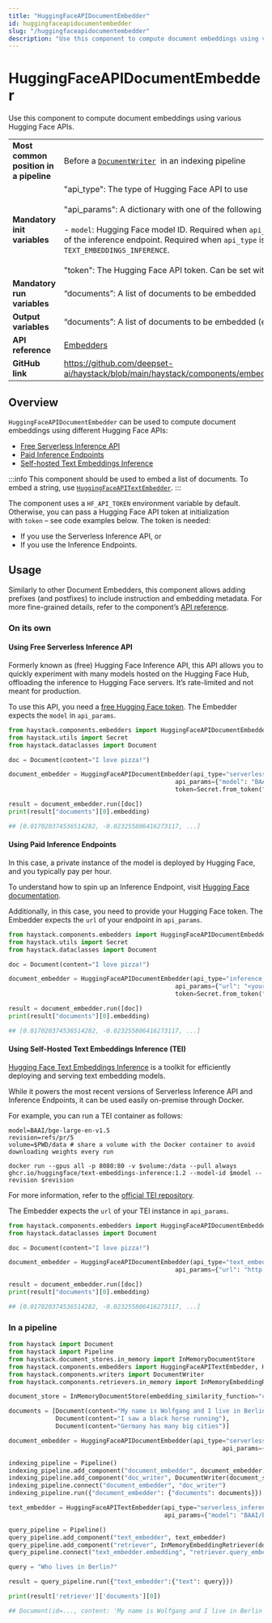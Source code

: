 ```yaml
---
title: "HuggingFaceAPIDocumentEmbedder"
id: huggingfaceapidocumentembedder
slug: "/huggingfaceapidocumentembedder"
description: "Use this component to compute document embeddings using various Hugging Face APIs."
---
```


# HuggingFaceAPIDocumentEmbedder

Use this component to compute document embeddings using various Hugging Face APIs.

|  |  |
| --- | --- |
| **Most common position in a pipeline** | Before a [`DocumentWriter`](../writers/documentwriter.mdx)  in an indexing pipeline |
| **Mandatory init variables** | "api_type": The type of Hugging Face API to use  <br /> <br />"api_params": A dictionary with one of the following keys:  <br /> <br />- `model`: Hugging Face model ID. Required when `api_type` is `SERVERLESS_INFERENCE_API`.**OR** - `url`: URL of the inference endpoint. Required when `api_type` is `INFERENCE_ENDPOINTS` or `TEXT_EMBEDDINGS_INFERENCE`.  <br /> <br />"token": The Hugging Face API token. Can be set with `HF_API_TOKEN` or `HF_TOKEN` env var. |
| **Mandatory run variables** | “documents”: A list of documents to be embedded |
| **Output variables** | “documents”: A list of documents to be embedded (enriched with embeddings) |
| **API reference** | [Embedders](/reference/embedders-api) |
| **GitHub link** | https://github.com/deepset-ai/haystack/blob/main/haystack/components/embedders/hugging_face_api_document_embedder.py |

## Overview

`HuggingFaceAPIDocumentEmbedder` can be used to compute document embeddings using different Hugging Face APIs:

- [Free Serverless Inference API](https://huggingface.co/inference-api)
- [Paid Inference Endpoints](https://huggingface.co/inference-endpoints)
- [Self-hosted Text Embeddings Inference](https://github.com/huggingface/text-embeddings-inference)

:::info
This component should be used to embed a list of documents. To embed a string, use [`HuggingFaceAPITextEmbedder`](huggingfaceapitextembedder.mdx).
:::

The component uses a `HF_API_TOKEN` environment variable by default. Otherwise, you can pass a Hugging Face API token at initialization with `token` – see code examples below.
The token is needed:

- If you use the Serverless Inference API, or
- If you use the Inference Endpoints.

## Usage

Similarly to other Document Embedders, this component allows adding prefixes (and postfixes) to include instruction and embedding metadata.
For more fine-grained details, refer to the component’s [API reference](/reference/embedders-api#huggingfaceapidocumentembedder).

### On its own

#### Using Free Serverless Inference API

Formerly known as (free) Hugging Face Inference API, this API allows you to quickly experiment with many models hosted on the Hugging Face Hub, offloading the inference to Hugging Face servers. It’s rate-limited and not meant for production.

To use this API, you need a [free Hugging Face token](https://huggingface.co/settings/tokens).
The Embedder expects the `model` in `api_params`.

```python
from haystack.components.embedders import HuggingFaceAPIDocumentEmbedder
from haystack.utils import Secret
from haystack.dataclasses import Document

doc = Document(content="I love pizza!")

document_embedder = HuggingFaceAPIDocumentEmbedder(api_type="serverless_inference_api",
                                              api_params={"model": "BAAI/bge-small-en-v1.5"},
                                              token=Secret.from_token("<your-api-key>"))

result = document_embedder.run([doc])
print(result["documents"][0].embedding)

## [0.017020374536514282, -0.023255806416273117, ...]
```

#### Using Paid Inference Endpoints

In this case, a private instance of the model is deployed by Hugging Face, and you typically pay per hour.

To understand how to spin up an Inference Endpoint, visit [Hugging Face documentation](https://huggingface.co/inference-endpoints/dedicated).

Additionally, in this case, you need to provide your Hugging Face token.
The Embedder expects the `url` of your endpoint in `api_params`.

```python
from haystack.components.embedders import HuggingFaceAPIDocumentEmbedder
from haystack.utils import Secret
from haystack.dataclasses import Document

doc = Document(content="I love pizza!")

document_embedder = HuggingFaceAPIDocumentEmbedder(api_type="inference_endpoints",
                                              api_params={"url": "<your-inference-endpoint-url>"},
                                              token=Secret.from_token("<your-api-key>"))

result = document_embedder.run([doc])
print(result["documents"][0].embedding)

## [0.017020374536514282, -0.023255806416273117, ...]
```

#### Using Self-Hosted Text Embeddings Inference (TEI)

[Hugging Face Text Embeddings Inference](https://github.com/huggingface/text-embeddings-inference) is a toolkit for efficiently deploying and serving text embedding models.

While it powers the most recent versions of Serverless Inference API and Inference Endpoints, it can be used easily on-premise through Docker.

For example, you can run a TEI container as follows:

```shell
model=BAAI/bge-large-en-v1.5
revision=refs/pr/5
volume=$PWD/data # share a volume with the Docker container to avoid downloading weights every run

docker run --gpus all -p 8080:80 -v $volume:/data --pull always ghcr.io/huggingface/text-embeddings-inference:1.2 --model-id $model --revision $revision
```

For more information, refer to the [official TEI repository](https://github.com/huggingface/text-embeddings-inference).

The Embedder expects the `url` of your TEI instance in `api_params`.

```python
from haystack.components.embedders import HuggingFaceAPIDocumentEmbedder
from haystack.dataclasses import Document

doc = Document(content="I love pizza!")

document_embedder = HuggingFaceAPIDocumentEmbedder(api_type="text_embeddings_inference",
                                              api_params={"url": "http://localhost:8080"})

result = document_embedder.run([doc])
print(result["documents"][0].embedding)

## [0.017020374536514282, -0.023255806416273117, ...]
```

### In a pipeline

```python
from haystack import Document
from haystack import Pipeline
from haystack.document_stores.in_memory import InMemoryDocumentStore
from haystack.components.embedders import HuggingFaceAPITextEmbedder, HuggingFaceAPIDocumentEmbedder
from haystack.components.writers import DocumentWriter
from haystack.components.retrievers.in_memory import InMemoryEmbeddingRetriever

document_store = InMemoryDocumentStore(embedding_similarity_function="cosine")

documents = [Document(content="My name is Wolfgang and I live in Berlin"),
             Document(content="I saw a black horse running"),
             Document(content="Germany has many big cities")]

document_embedder = HuggingFaceAPIDocumentEmbedder(api_type="serverless_inference_api",
				                                           api_params={"model": "BAAI/bge-small-en-v1.5"})

indexing_pipeline = Pipeline()
indexing_pipeline.add_component("document_embedder", document_embedder)
indexing_pipeline.add_component("doc_writer", DocumentWriter(document_store=document_store)
indexing_pipeline.connect("document_embedder", "doc_writer")
indexing_pipeline.run({"document_embedder": {"documents": documents}})

text_embedder = HuggingFaceAPITextEmbedder(api_type="serverless_inference_api",
                                           api_params={"model": "BAAI/bge-small-en-v1.5"})

query_pipeline = Pipeline()
query_pipeline.add_component("text_embedder", text_embedder)
query_pipeline.add_component("retriever", InMemoryEmbeddingRetriever(document_store=document_store))
query_pipeline.connect("text_embedder.embedding", "retriever.query_embedding")

query = "Who lives in Berlin?"

result = query_pipeline.run({"text_embedder":{"text": query}})

print(result['retriever']['documents'][0])

## Document(id=..., content: 'My name is Wolfgang and I live in Berlin', ...)
```

